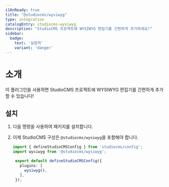 ```yaml
---
i18nReady: true
title: "@studiocms/wysiwyg"
type: integration
catalogEntry: studiocms-wysiwyg
description: "StudioCMS 프로젝트에 WYSIWYG 편집기를 간편하게 추가하세요!"
sidebar:
  badge: 
    text: '실험적'
    variant: 'danger'
---
```



# 소개

이 플러그인을 사용하면 StudioCMS 프로젝트에 WYSIWYG 편집기를 간편하게 추가할 수 있습니다!

## 설치

1. 다음 명령을 사용하여 패키지를 설치합니다.

   <PackageManagers pkg="studiocms" type='run' args='add @studiocms/wysiwyg' />

2. 이제 StudioCMS 구성은 `@studiocms/wysiwyg`을 포함해야 합니다.

   ```ts twoslash title="studiocms.config.mjs" ins={2, 6}
   import { defineStudioCMSConfig } from 'studiocms/config';
   import wysiwyg from '@studiocms/wysiwyg';

    export default defineStudioCMSConfig({
      plugins: [
        wysiwyg(),
      ],
    });
   ```
